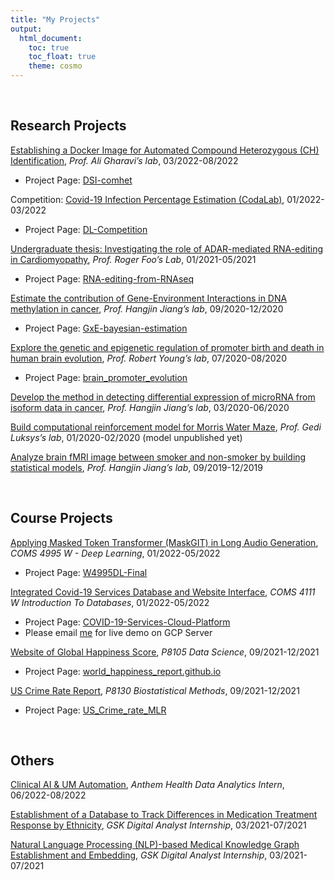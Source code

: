 ```yaml
---
title: "My Projects"
output: 
  html_document:
    toc: true
    toc_float: true
    theme: cosmo
---
```


<br>

## Research Projects

<u>Establishing a Docker Image for Automated Compound Heterozygous (CH) Identification</u>, *Prof. Ali Gharavi’s lab*, 03/2022-08/2022

* Project Page: [DSI-comhet](https://github.com/YiruGONG/DSI-comhet)

Competition: <u> [Covid-19 Infection Percentage Estimation (CodaLab)](https://competitions.codalab.org/competitions/35575#learn_the_details)</u>, 01/2022-03/2022

* Project Page: [DL-Competition](https://github.com/BuddGao/DL-Competition)

<u>[Undergraduate thesis: Investigating the role of ADAR-mediated RNA-editing in Cardiomyopathy](./projects/RNAediting_Dissertation.pdf)</u>, *Prof. Roger Foo's Lab*, 01/2021-05/2021

* Project Page: [RNA-editing-from-RNAseq](https://github.com/YiruGONG/RNA-editing-from-RNAseq)

<u>Estimate the contribution of Gene-Environment Interactions in DNA methylation in cancer</u>, *Prof. Hangjin Jiang’s lab*, 09/2020-12/2020

* Project Page: [GxE-bayesian-estimation](https://github.com/YiruGONG/GxE-bayesian-estimation)

<u>[Explore the genetic and epigenetic regulation of promoter birth and death in human brain evolution](./projects/Report_YoungLab_yiru.pdf)</u>, *Prof. Robert Young’s lab*, 07/2020-08/2020

* Project Page: [brain_promoter_evolution](https://github.com/YiruGONG/brain_promoter_evolution)

<u>Develop the method in detecting differential expression of microRNA from isoform data in cancer</u>, *Prof. Hangjin Jiang’s lab*, 03/2020-06/2020

<u>Build computational reinforcement model for Morris Water Maze</u>, *Prof. Gedi Luksys's lab*, 01/2020-02/2020 (model unpublished yet)

<u>Analyze brain fMRI image between smoker and non-smoker by building statistical models</u>, *Prof. Hangjin Jiang’s lab*, 09/2019-12/2019

<br>

## Course Projects

<u>[Applying Masked Token Transformer (MaskGIT) in Long Audio Generation](https://github.com/HawkDukez/W4995DL-Final/blob/main/asset/poster-team6.pdf)</u>, *COMS 4995 W - Deep Learning*, 01/2022-05/2022

* Project Page: [W4995DL-Final](https://github.com/HawkDukez/W4995DL-Final)

<u>[Integrated Covid-19 Services Database and Website Interface](http://34.138.84.215:8111/)</u>, *COMS 4111 W Introduction To Databases*, 01/2022-05/2022

* Project Page: [COVID-19-Services-Cloud-Platform](https://github.com/Dantongtong/COVID-19-Services-Cloud-Platform)
* Please email [me](mailto:yg2832@cumc.columbia.edu) for live demo on GCP Server

<u>[Website of Global Happiness Score](https://yirugong.github.io/world_happiness_report.github.io/index.html)</u>, *P8105 Data Science*, 09/2021-12/2021

* Project Page: [
world_happiness_report.github.io](https://github.com/YiruGONG/world_happiness_report.github.io)

<u>[US Crime Rate Report](./projects/CR_Report.pdf)</u>, *P8130 Biostatistical Methods*, 09/2021-12/2021

* Project Page: [US_Crime_rate_MLR](https://github.com/YiruGONG/US_Crime_rate_MLR)

<br>

## Others

<u>Clinical AI & UM Automation</u>, *Anthem Health Data Analytics Intern*, 06/2022-08/2022

<u>Establishment of a Database to Track Differences in Medication Treatment Response by Ethnicity</u>, *GSK Digital Analyst Internship*, 03/2021-07/2021

<u>Natural Language Processing (NLP)-based Medical Knowledge Graph Establishment and Embedding</u>, *GSK Digital Analyst Internship*, 03/2021-07/2021